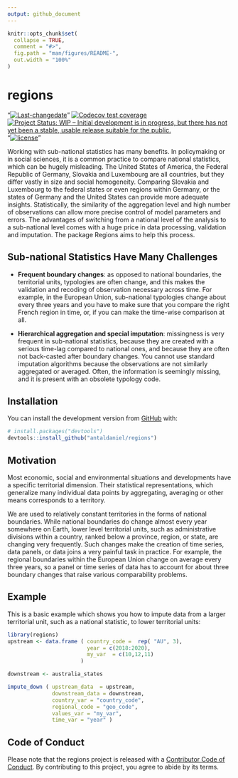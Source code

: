 ```yaml
---
output: github_document
---
```


<!-- README.md is generated from README.Rmd. Please edit that file -->

```r
knitr::opts_chunk$set(
  collapse = TRUE,
  comment = "#>",
  fig.path = "man/figures/README-",
  out.width = "100%"
)
```

# regions

<!-- badges: start -->
"[![Last-changedate](https://img.shields.io/badge/last%20change-`r gsub('-', '--', Sys.Date())`-yellowgreen.svg)](/commits/master)"
[![Codecov test coverage](https://codecov.io/gh/antaldaniel/regions/branch/master/graph/badge.svg)](https://codecov.io/gh/antaldaniel/regions?branch=master)
[![Project Status: WIP – Initial development is in progress, but there has not yet been a stable, usable release suitable for the public.](https://www.repostatus.org/badges/latest/wip.svg)](https://www.repostatus.org/#wip)
"[![license](https://img.shields.io/badge/license-GPL--3-blue.svg)](https://www.gnu.org/licenses/gpl-3.0.en.html)"


<!-- badges: end -->

Working with sub-national statistics has many benefits.  In policymaking or in social sciences, it is a common practice to compare national statistics, which can be hugely misleading.  The United States of America, the Federal Republic of Germany, Slovakia and Luxembourg are all countries, but they differ vastly in size and social homogeneity.  Comparing Slovakia and Luxembourg to the federal states or even regions within Germany, or the states of Germany and the United States can provide more adequate insights.  Statistically, the similarity of the aggregation level and high number of observations can allow more precise control of model parameters and errors.
The advantages of switching from a national level of the analysis to a sub-national level comes with a huge price in data processing, validation and imputation.  The package Regions aims to help this process.

## Sub-national Statistics Have Many Challenges

- __Frequent boundary changes__:  as opposed to national boundaries, the territorial units, typologies are often change, and this makes the validation and recoding of observation necessary across time.  For example, in the European Union, sub-national typologies change about every three years and you have to make sure that you compare the right French region in time, or, if you can make the time-wise comparison at all.

- __Hierarchical aggregation and special imputation__: missingness is very frequent in sub-national statistics, because they are created with a serious time-lag compared to national ones, and because they are often not back-casted after boundary changes.  You cannot use standard imputation algorithms because the observations are not similarly aggregated or averaged.  Often, the information is seemingly missing, and it is present with an obsolete typology code.


## Installation

You can install the development version from [GitHub](https://github.com/) with:

```r
# install.packages("devtools")
devtools::install_github("antaldaniel/regions")
```

## Motivation

Most economic, social and environmental situations and developments have a specific territorial dimension. Their statistical representations, which generalize many individual data points by aggregating, averaging or other means corresponds to a territory.

We are used to relatively constant territories in the forms of national boundaries. While national boundaries do change almost every year somewhere on Earth, lower level territorial units, such as administrative divisions within a country, ranked below a province, region, or state, are changing very frequently. Such changes make the creation of time series, data panels, or data joins a very painful task in practice. For example, the regional boundaries within the European Union change on average every three years, so a panel or time series of data has to account for about three boundary changes that raise various comparability problems.

## Example

This is a basic example which shows you how to impute data from a larger territorial unit, such as a national statistic, to lower territorial units:

```r
library(regions)
upstream <- data.frame ( country_code =  rep( "AU", 3),
                         year = c(2018:2020),
                         my_var  = c(10,12,11)
                       )

downstream <- australia_states

impute_down ( upstream_data  = upstream,
              downstream_data = downstream,
              country_var = "country_code",
              regional_code = "geo_code",
              values_var = "my_var",
              time_var = "year" )
```


## Code of Conduct

Please note that the regions project is released with a [Contributor Code of Conduct](https://contributor-covenant.org/version/2/0/CODE_OF_CONDUCT.html). By contributing to this project, you agree to abide by its terms.

